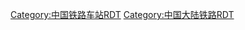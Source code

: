 <includeonly>{{沪昆线RDT/{{{1}}}}}</includeonly><noinclude>{{documentation}}
[[Category:中国铁路车站RDT]]
</noinclude>

<noinclude>
[[Category:中国大陆铁路RDT]]
</noinclude>